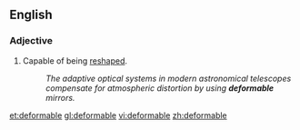 ==English==

===Adjective===
{{en-adj}}

# Capable of being [[reshape]]d.
#:''The adaptive optical systems in modern astronomical telescopes compensate for atmospheric distortion by using '''deformable''' mirrors.''

[[et:deformable]]
[[gl:deformable]]
[[vi:deformable]]
[[zh:deformable]]